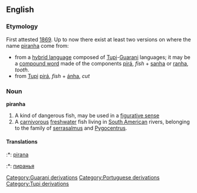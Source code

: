 ==English==
===Etymology===
First attested [[w:1869|1869]]. Up to now there exist at least two versions on where the name [[piranha]] come from:
* from a [[hybrid language]] composed of [[Tupi]]-[[Guarani]] languages; it may be a [[compound word]] made of the components [[pirá]], ''fish''  + [[sanha]] or [[ranha]], ''tooth''. 
* from [[Tupi]] [[pirá]], ''fish'' + [[ánha]], ''cut''

===Noun===
'''piranha''' {{wikipedia}}
#A kind of dangerous fish, may be used in a [[figurative sense]]
#A [[carnivorous]] [[freshwater]] fish living in [[South American]] rivers, belonging to the family of [[serrasalmus]] and [[Pygocentrus]].

====Translations====
:*{{tr}}: [[pirana]]
:*{{ru}}: [[пиранья]]

[[Category:Guarani derivations]]
[[Category:Portuguese derivations]]
[[Category:Tupi derivations]]
